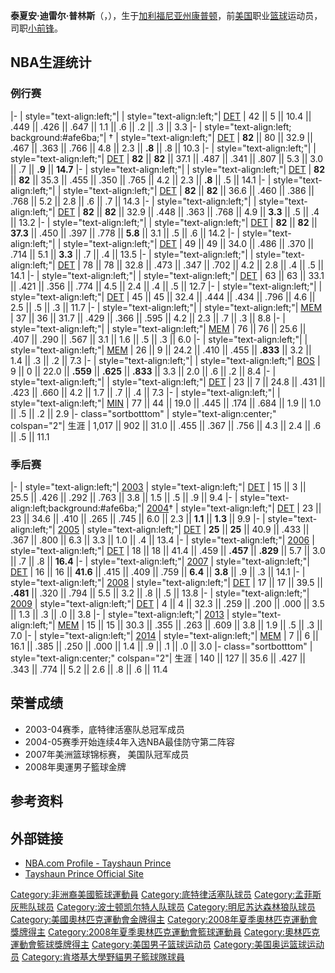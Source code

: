 {{noteTA|G1=NBA}}
{{Infobox NBA Player
| name = 泰夏安·普林斯<br />Tayshaun Prince
| image = Tayshaun Prince.jpg
| caption = 2008年[[底特律活塞|底特律活塞]]時期的普林斯
| position = 篮球运营副总裁
| league = NBA
| height_ft = 6
| height_in = 9
| weight_lb = 212
| birth_date = {{birth date and age|1980|2|28}}
| birth_place = {{USA}}[[加利福尼亚州|加利福尼亚州]][[康普顿_(加利福尼亚州)|康普顿]]
| death_date = 
| death_place = 
| team = 曼斐斯灰熊
| high_school = [[Dominguez_High_School|Dominguez]] (加利福尼亞州, 康普頓)
| college = [[肯塔基大学|肯塔基大学]] (1998–2002)
| nationality = {{USA}}
| draft_round = 1
| draft_pick  = 23
| draft_team = [[底特律活塞|底特律活塞]]
| draft_year = 2002
| career_start = 2002
| career_end = 2016
| career_position = [[小前锋|小前锋]]
| career_number = 22, 21, 12
| years1        = {{nbay|2002|start}}–{{nbay|2012|end}}
| team1         = [[底特律活塞|底特律活塞]]
| years2        = {{nbay|2012|end}}–{{nbay|2014|end}}
| team2         = [[孟菲斯灰熊|孟菲斯灰熊]]
| years3        = {{nbay|2014|end}}
| team3         = [[波士顿凯尔特人|波士顿凯尔特人]]
| years4        = {{nbay|2014|end}}
| team4         = 底特律活塞
| years5        = {{nbay|2015|full=y}}
| team5         = [[明尼苏达森林狼|明尼苏达森林狼]]
| highlights    =
* [[NBA總冠軍|NBA總冠軍]] ([[2004年NBA總決賽|2004]])
* 4× [[NBA最佳防守陣容|NBA最佳防守陣容第二隊]] ({{nbay|2004|end}}–{{nbay|2007|end}})
* Consensus second-team [[NCAA_Men's_Basketball_All-Americans|All-American]] ([[2001_NCAA_Men's_Basketball_All-Americans|2001]])
* Second-team All-American – [[National_Association_of_Basketball_Coaches|NABC]] ([[2002_NCAA_Men's_Basketball_All-Americans|2002]])
* Third-team All-American – [[Associated_Press|AP]] (2002)
* [[Southeastern_Conference_Men's_Basketball_Player_of_the_Year|SEC Player of the Year]] ([[2000–01_NCAA_Division_I_men's_basketball_season|2001]])
* Second-team [[Parade_All-America_Boys_Basketball_Team|''Parade'' All-American]] (1998)
* [[California_Mr._Basketball|California Mr. Basketball]] (1998)
| stat1label = [[得分_(籃球)|得分]]
| stat1value = 11,272 (11.1 ppg)
| stat2label = [[籃板|籃板]]
| stat2value = 4,332 (4.3 rpg)
| stat3label = [[助攻_(籃球)|助攻]]
| stat3value = 2,406 (2.4 apg)
| medaltemplates =
{{MedalSport | 男子[[籃球|籃球]]}}
{{MedalCountry|{{flagu|United States}}}}
{{MedalCompetition|[[夏季奧林匹克運動會籃球比賽|夏季奧林匹克運動會]]}}
{{MedalGold|[[2008年夏季奧林匹克運動會|2008 北京]] | [[2008_United_States_men's_Olympic_basketball_team|National Team]]}}
{{MedalCompetition|[[美洲盃籃球賽|美洲盃籃球賽]]}}
{{MedalGold|[[2007_FIBA_Americas_Championship|2007 Las Vegas]] | [[United_States_national_basketball_team|National Team]]}}
| bbr            = princta01
}}
'''泰夏安·迪雷尔·普林斯'''（{{lang-en|'''Tayshaun Durell Prince'''}}，{{bd|1980年|2月28日||}}），生于[[加利福尼亚州|加利福尼亚州]][[康普顿_(加利福尼亚州)|康普顿]]，前[[美国|美国]]职业[[篮球|篮球]]运动员，司职[[小前锋|小前锋]]。

== NBA生涯统计 ==
{{NBA player statistics legend|champion=y}}

=== 例行赛 ===
{{NBA player statistics start}}
|-
| style="text-align:left;"| {{nbay|2002}}
| style="text-align:left;"| [[底特律活塞|DET]]
| 42 || 5 || 10.4 || .449 || .426 || .647 || 1.1 || .6 || .2 || .3 || 3.3
|-
| style="text-align:left; background:#afe6ba;"| {{nbay|2003}}†
| style="text-align:left;"| [[底特律活塞|DET]]
| '''82''' || 80 || 32.9 || .467 || .363 || .766 || 4.8 || 2.3 || '''.8''' || .8 || 10.3
|-
| style="text-align:left;"| {{nbay|2004}}
| style="text-align:left;"| [[底特律活塞|DET]]
| '''82''' || '''82''' || 37.1 || .487 || .341 || .807 || 5.3 || 3.0 || .7 || '''.9''' || '''14.7'''
|-
| style="text-align:left;"| {{nbay|2005}}
| style="text-align:left;"| [[底特律活塞|DET]]
| '''82''' || '''82''' || 35.3 || .455 || .350 || .765 || 4.2 || 2.3 || '''.8''' || .5 || 14.1
|-
| style="text-align:left;"| {{nbay|2006}}
| style="text-align:left;"| [[底特律活塞|DET]]
| '''82''' || '''82''' || 36.6 || .460 || .386 || .768 || 5.2 || 2.8 || .6 || .7 || 14.3
|-
| style="text-align:left;"| {{nbay|2007}}
| style="text-align:left;"| [[底特律活塞|DET]]
| '''82''' || '''82''' || 32.9 || .448 || .363 || .768 || 4.9 || '''3.3''' || .5 || .4 || 13.2
|-
| style="text-align:left;"| {{nbay|2008}}
| style="text-align:left;"| [[底特律活塞|DET]]
| '''82''' || '''82''' || '''37.3''' || .450 || .397 || .778 || '''5.8''' || 3.1 || .5 || .6 || 14.2
|-
| style="text-align:left;"| {{nbay|2009}}
| style="text-align:left;"| [[底特律活塞|DET]]
| 49 || 49 || 34.0 || .486 || .370 || .714 || 5.1 || '''3.3''' || .7 || .4 || 13.5
|-
| style="text-align:left;"| {{nbay|2010}}
| style="text-align:left;"| [[底特律活塞|DET]]
| 78 || 78 || 32.8 || .473 || .347 || .702 || 4.2 || 2.8 || .4 || .5 || 14.1
|-
| style="text-align:left;"| {{nbay|2011}}
| style="text-align:left;"| [[底特律活塞|DET]]
| 63 || 63 || 33.1 || .421 || .356 || .774 || 4.5 || 2.4 || .4 || .5 || 12.7
|-
| style="text-align:left;"| {{nbay|2012}}
| style="text-align:left;"| [[底特律活塞|DET]]
| 45 || 45 || 32.4 || .444 || .434 || .796 || 4.6 || 2.5 || .5 || .3 || 11.7
|-
| style="text-align:left;"| {{nbay|2012}}
| style="text-align:left;"| [[曼菲斯灰熊|MEM]]
| 37 || 36 || 31.7 || .429 || .366 || .595 || 4.2 || 2.3 || .7 || .3 || 8.8
|-
| style="text-align:left;"| {{nbay|2013}}
| style="text-align:left;"| [[曼菲斯灰熊|MEM]]
| 76 || 76 || 25.6 || .407 || .290 || .567 || 3.1 || 1.6 || .5 || .3 || 6.0
|-
| style="text-align:left;"| {{nbay|2014}}
| style="text-align:left;"| [[曼菲斯灰熊|MEM]]
| 26 || 9 || 24.2 || .410 || .455 || '''.833''' || 3.2 || 1.4 || .3 || .2 || 7.3
|-
| style="text-align:left;"| {{nbay|2014}}
| style="text-align:left;"| [[波士頓塞爾提克|BOS]]
| 9 || 0 || 22.0 || '''.559''' || '''.625''' || '''.833''' || 3.3 || 2.0 || .6 || .2 || 8.4
|-
| style="text-align:left;"| {{nbay|2014}}
| style="text-align:left;"| [[底特律活塞|DET]]
| 23 || 7 || 24.8 || .431 || .423 || .660 || 4.2 || 1.7 || .7 || .4 || 7.3
|-
| style="text-align:left;"| {{nbay|2015}}
| style="text-align:left;"| [[明尼蘇達灰狼|MIN]]
| 77 || 44 || 19.0 || .445 || .174 || .684 || 1.9 || 1.0 || .5 || .2 || 2.9
|- class="sortbotttom"
| style="text-align:center;" colspan="2"| 生涯
| 1,017 || 902 || 31.0 || .455 || .367 || .756 || 4.3 || 2.4 || .6 || .5 || 11.1
{{S-end}}

=== 季后赛 ===
{{NBA player statistics start}}
|-
| style="text-align:left;"| [[2003年NBA季後賽|2003]]
| style="text-align:left;"| [[底特律活塞|DET]]
| 15 || 3 || 25.5 || .426 || .292 || .763 || 3.8 || 1.5 || .5 || .9 || 9.4
|-
| style="text-align:left;background:#afe6ba;"| [[2004年NBA季後賽|2004]]†
| style="text-align:left;"| [[底特律活塞|DET]]
| 23 || 23 || 34.6 || .410 || .265 || .745 || 6.0 || 2.3 || '''1.1''' || '''1.3''' || 9.9
|-
| style="text-align:left;"| [[2005年NBA季後賽|2005]]
| style="text-align:left;"| [[底特律活塞|DET]]
| '''25''' || '''25''' || 40.9 || .433 || .367 || .800 || 6.3 || 3.3 || 1.0 || .4 || 13.4
|-
| style="text-align:left;"| [[2006年NBA季後賽|2006]]
| style="text-align:left;"| [[底特律活塞|DET]]
| 18 || 18 || 41.4 || .459 || '''.457''' || '''.829''' || 5.7 || 3.0 || .7 || .8 || '''16.4'''
|-
| style="text-align:left;"| [[2007年NBA季後賽|2007]]
| style="text-align:left;"| [[底特律活塞|DET]]
| 16 || 16 || '''41.6''' || .415 || .409 || .759 || '''6.4''' || '''3.8''' || .9 || .3 || 14.1
|-
| style="text-align:left;"| [[2008年NBA季後賽|2008]]
| style="text-align:left;"| [[底特律活塞|DET]]
| 17 || 17 || 39.5 || '''.481''' || .320 || .794 || 5.5 || 3.2 || .8 || .5 || 13.8
|-
| style="text-align:left;"| [[2009年NBA季後賽|2009]]
| style="text-align:left;"| [[底特律活塞|DET]]
| 4 || 4 || 32.3 || .259 || .200 || .000 || 3.5 || 1.3 || .3 || .0 || 3.8
|-
| style="text-align:left;"| [[2013年NBA季後賽|2013]]
| style="text-align:left;"| [[曼菲斯灰熊|MEM]]
| 15 || 15 || 30.3 || .355 || .263 || .609 || 3.8 || 1.9 || .5 || .3 || 7.0
|-
| style="text-align:left;"| [[2014年NBA季後賽|2014]]
| style="text-align:left;"| [[曼菲斯灰熊|MEM]]
| 7 || 6 || 16.1 || .385 || .250 || .000 || 1.4 || .9 || .1 || .0 || 3.0
|- class="sortbotttom"
| style="text-align:center;" colspan="2"| 生涯
| 140 || 127 || 35.6 || .427 || .343 || .774 || 5.2 || 2.6 || .8 || .6 || 11.4
{{S-end}}

== 荣誉成绩 ==
* 2003-04赛季，底特律活塞队总冠军成员
* 2004-05赛季开始连续4年入选NBA最佳防守第二阵容
* 2007年美洲篮球锦标赛， 美国队冠军成员
* 2008年奧運男子籃球金牌

== 参考资料 ==
{{reflist}}

== 外部链接 ==
* [http://www.nba.com/playerfile/tayshaun_prince/ NBA.com Profile - Tayshaun Prince] {{Wayback|url=http://www.nba.com/playerfile/tayshaun_prince/ |date=20071214075706 }}{{en}}
* [https://web.archive.org/web/20180328101929/http://www.tprince22.com/ Tayshaun Prince Official Site]{{en}}

{{2002 NBA Draft}}
{{Detroit Pistons 2003-04 NBA champions}}

{{Authority control}}
{{DEFAULTSORT:Prince, Tayshaun}}
[[Category:非洲裔美國籃球運動員|Category:非洲裔美國籃球運動員]]
[[Category:底特律活塞队球员|Category:底特律活塞队球员]]
[[Category:孟菲斯灰熊队球员|Category:孟菲斯灰熊队球员]]
[[Category:波士顿凯尔特人队球员|Category:波士顿凯尔特人队球员]]
[[Category:明尼苏达森林狼队球员|Category:明尼苏达森林狼队球员]]
[[Category:美國奧林匹克運動會金牌得主|Category:美國奧林匹克運動會金牌得主]]
[[Category:2008年夏季奧林匹克運動會獎牌得主|Category:2008年夏季奧林匹克運動會獎牌得主]]
[[Category:2008年夏季奧林匹克運動會籃球運動員|Category:2008年夏季奧林匹克運動會籃球運動員]]
[[Category:奧林匹克運動會籃球獎牌得主|Category:奧林匹克運動會籃球獎牌得主]]
[[Category:美国男子篮球运动员|Category:美国男子篮球运动员]]
[[Category:美国奥运篮球运动员|Category:美国奥运篮球运动员]]
[[Category:肯塔基大學野貓男子籃球隊球員|Category:肯塔基大學野貓男子籃球隊球員]]